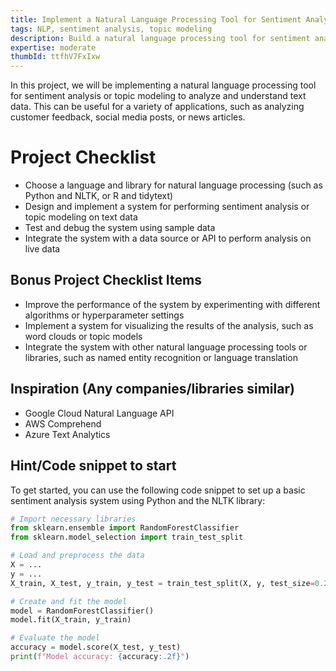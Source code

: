 ```yaml
---
title: Implement a Natural Language Processing Tool for Sentiment Analysis or Topic Modeling
tags: NLP, sentiment analysis, topic modeling
description: Build a natural language processing tool for sentiment analysis or topic modeling to analyze and understand text data
expertise: moderate
thumbId: ttfhV7FxIxw
---
```


In this project, we will be implementing a natural language processing tool for sentiment analysis or topic modeling to analyze and understand text data. This can be useful for a variety of applications, such as analyzing customer feedback, social media posts, or news articles.

<h1>Project Checklist</h1>
<ul>
  <li>
    Choose a language and library for natural language processing (such as
    Python and NLTK, or R and tidytext)
  </li>
  <li>
    Design and implement a system for performing sentiment analysis or topic
    modeling on text data
  </li>
  <li>Test and debug the system using sample data</li>
  <li>
    Integrate the system with a data source or API to perform analysis on live
    data
  </li>
</ul>
<h2>Bonus Project Checklist Items</h2>
<ul>
  <li>
    Improve the performance of the system by experimenting with different
    algorithms or hyperparameter settings
  </li>
  <li>
    Implement a system for visualizing the results of the analysis, such as word
    clouds or topic models
  </li>
  <li>
    Integrate the system with other natural language processing tools or
    libraries, such as named entity recognition or language translation
  </li>
</ul>
<h2>Inspiration (Any companies/libraries similar)</h2>
<ul>
  <li>Google Cloud Natural Language API</li>
  <li>AWS Comprehend</li>
  <li>Azure Text Analytics</li>
</ul>
<h2>Hint/Code snippet to start</h2>
To get started, you can use the following code snippet to set up a basic sentiment
analysis system using Python and the NLTK library:

```python
# Import necessary libraries
from sklearn.ensemble import RandomForestClassifier
from sklearn.model_selection import train_test_split

# Load and preprocess the data
X = ...
y = ...
X_train, X_test, y_train, y_test = train_test_split(X, y, test_size=0.2, random_state=42)

# Create and fit the model
model = RandomForestClassifier()
model.fit(X_train, y_train)

# Evaluate the model
accuracy = model.score(X_test, y_test)
print(f"Model accuracy: {accuracy:.2f}")

```
